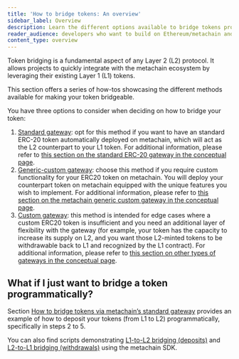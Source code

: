 ```yaml
---
title: 'How to bridge tokens: An overview'
sidebar_label: Overview
description: Learn the different options available to bridge tokens programmatically
reader_audience: developers who want to build on Ethereum/metachain and bridge tokens between layers
content_type: overview
---
```



<PublicPreviewBannerPartial />

Token bridging is a fundamental aspect of any Layer 2 (L2) protocol. It allows projects to quickly integrate with the metachain ecosystem by leveraging their existing Layer 1 (L1) tokens.

This section offers a series of how-tos showcasing the different methods available for making your token bridgeable.

You have three options to consider when deciding on how to bridge your token:

1. [Standard gateway](/devs-how-tos/bridge-tokens/how-to-bridge-tokens-standard.mdx): opt for this method if you want to have an standard ERC-20 token automatically deployed on metachain, which will act as the L2 counterpart to your L1 token. For additional information, please refer to [this section on the standard ERC-20 gateway in the conceptual page](/for-devs/concepts/token-bridge/token-bridge-erc20.mdx#default-standard-bridging).
2. [Generic-custom gateway](/devs-how-tos/bridge-tokens/how-to-bridge-tokens-generic-custom.mdx): choose this method if you require custom functionality for your ERC20 token on metachain. You will deploy your counterpart token on metachain equipped with the unique features you wish to implement. For additional information, please refer to [this section on the metachain generic custom gateway in the conceptual page](/for-devs/concepts/token-bridge/token-bridge-erc20.mdx#the-metachain-generic-custom-gateway).
3. [Custom gateway](/devs-how-tos/bridge-tokens/how-to-bridge-tokens-custom-gateway.mdx): this method is intended for edge cases where a custom ERC20 token is insufficient and you need an additional layer of flexibility with the gateway (for example, your token has the capacity to increase its supply on L2, and you want those L2-minted tokens to be withdrawable back to L1 and recognized by the L1 contract). For additional information, please refer to [this section on other types of gateways in the conceptual page](/for-devs/concepts/token-bridge/token-bridge-erc20.mdx#other-flavors-of-gateways).

## What if I just want to bridge a token programmatically?

Section [How to bridge tokens via metachain’s standard gateway](/devs-how-tos/bridge-tokens/how-to-bridge-tokens-standard.mdx) provides an example of how to deposit your tokens (from L1 to L2) programmatically, specifically in steps 2 to 5.

You can also find scripts demonstrating [L1-to-L2 bridging (deposits)](https://github.com/META-MetaChain/metachain-tutorials/tree/master/packages/token-deposit) and [L2-to-L1 bridging (withdrawals)](https://github.com/META-MetaChain/metachain-tutorials/tree/master/packages/token-withdraw) using the metachain SDK.
